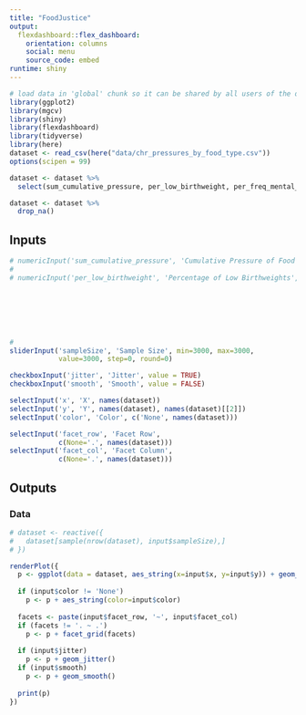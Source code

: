```yaml
---
title: "FoodJustice"
output: 
  flexdashboard::flex_dashboard:
    orientation: columns
    social: menu
    source_code: embed
runtime: shiny
---
```


```r
# load data in 'global' chunk so it can be shared by all users of the dashboard
library(ggplot2)
library(mgcv)
library(shiny)
library(flexdashboard)
library(tidyverse)
library(here)
dataset <- read_csv(here("data/chr_pressures_by_food_type.csv"))
options(scipen = 99)


```

```r
dataset <- dataset %>% 
  select(sum_cumulative_pressure, per_low_birthweight, per_freq_mental_distress, per_freq_mental_distress, life_expectancy)

dataset <- dataset %>% 
  drop_na()
```



Inputs {.sidebar}
-----------------------------------------------------------------------

```r
# numericInput('sum_cumulative_pressure', 'Cumulative Pressure of Food Production', value = 0.001, min = 0.0000005438458, max = 0.02727833, step = 0.0006)
# 
# numericInput('per_low_birthweight', 'Percentage of Low Birthweights', value = 8, min = 3, max = 22, step = 1)







#
sliderInput('sampleSize', 'Sample Size', min=3000, max=3000,
            value=3000, step=0, round=0)

checkboxInput('jitter', 'Jitter', value = TRUE)
checkboxInput('smooth', 'Smooth', value = FALSE)

selectInput('x', 'X', names(dataset))
selectInput('y', 'Y', names(dataset), names(dataset)[[2]])
selectInput('color', 'Color', c('None', names(dataset)))

selectInput('facet_row', 'Facet Row',
            c(None='.', names(dataset)))
selectInput('facet_col', 'Facet Column',
            c(None='.', names(dataset)))
```


Outputs
-----------------------------------------------------------------------

### Data

```r
# dataset <- reactive({
#   dataset[sample(nrow(dataset), input$sampleSize),]
# })

renderPlot({
  p <- ggplot(data = dataset, aes_string(x=input$x, y=input$y)) + geom_point()
  
  if (input$color != 'None')
    p <- p + aes_string(color=input$color)
  
  facets <- paste(input$facet_row, '~', input$facet_col)
  if (facets != '. ~ .')
    p <- p + facet_grid(facets)
  
  if (input$jitter)
    p <- p + geom_jitter()
  if (input$smooth)
    p <- p + geom_smooth()
  
  print(p)
})
```

